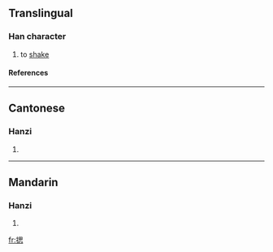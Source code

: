 ==Translingual==
===Han character===
{{Han char|rn=64|rad=手|as=09|sn=12|four=5603<sub>0</sub>|canj=手田心 (QWP)}}
# to [[shake]]
====References====
{{Han ref|kx=0441.140|dkj=12336|dj=0792.090|hdz=31917.030|uh=63CC|ud=25548|bh=D96C|bd=55660}}
----
==Cantonese==
===Hanzi===
{{yue-hanzi|jyut=|y=si1}}
# {{defn|Cantonese}}
----
==Mandarin==
===Hanzi===
{{cmn-hanzi|pin=[[sāi]] ([[sai1]])|wg=sai<sup>1</sup>}}
# {{defn|Mandarin}}

[[fr:揌]]